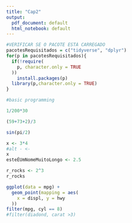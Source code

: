 ```yaml
---
title: "Cap2"
output:
  pdf_document: default
  html_notebook: default
---
```

```r
#VERIFICAR SE O PACOTE ESTÁ CARREGADO
pacotesRequisitados = c("tidyverse", "dplyr")
for(p in pacotesRequisitados){
  if(!require(
    p, character.only = TRUE
  ))
    install.packages(p)
  library(p,character.only = TRUE)
}

#basic programming

1/200*30

(59+73+2)/3

sin(pi/2)

x <- 3*4
#alt - <- 
x
esteÉUmNomeMuitoLongo <- 2.5

r_rocks <- 2^3
r_rocks

ggplot(data = mpg) + 
  geom_point(mapping = aes(
    x = displ, y = hwy
  ))
filter(mpg, cyl == 8)
#filter(diadond, carat >3)


```

